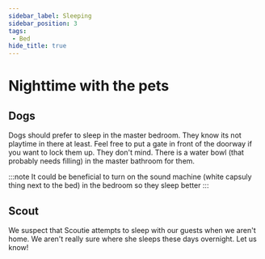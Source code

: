 ```yaml
---
sidebar_label: Sleeping
sidebar_position: 3
tags: 
 - Bed
hide_title: true
---
```


# Nighttime with the pets


## Dogs
Dogs should prefer to sleep in the master bedroom. They know its not playtime in there at least. Feel free to put a gate in front of the doorway if you want to lock them up. They don't mind. There is a water bowl (that probably needs filling) in the master bathroom for them.

:::note 
It could be beneficial to turn on the sound machine (white capsuly thing next to the bed) in the bedroom so they sleep better
:::

## Scout

We suspect that Scoutie attempts to sleep with our guests when we aren't home. We aren't really sure where she sleeps these days overnight. Let us know!


